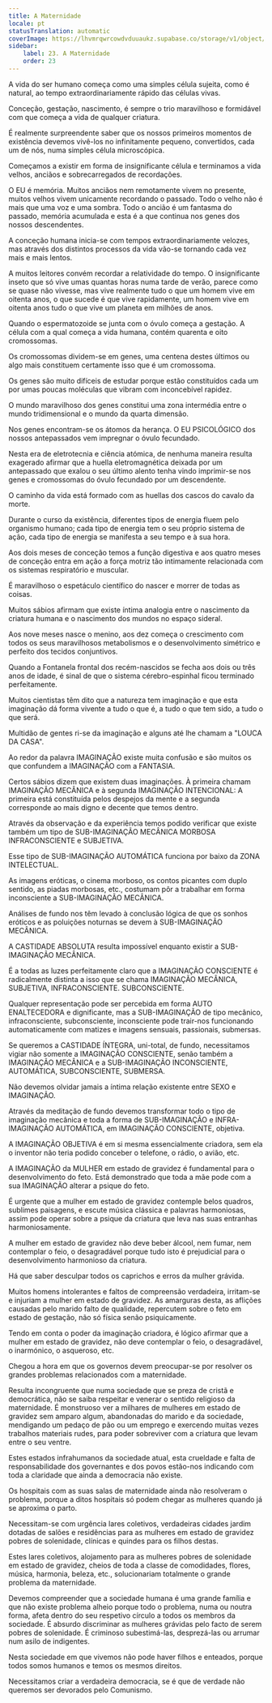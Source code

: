 ```yaml
---
title: A Maternidade
locale: pt
statusTranslation: automatic
coverImage: https://lhvmrqwrcowdvduuaukz.supabase.co/storage/v1/object/public/strapi-uploads/small_cover-educacion-fundamental.webp-2d51a7828a2b1309555be27f7e2a61a0.webp
sidebar:
    label: 23. A Maternidade
    order: 23
---
```

A vida do ser humano começa como uma simples célula sujeita, como é natural, ao tempo extraordinariamente rápido das células vivas.

Conceção, gestação, nascimento, é sempre o trio maravilhoso e formidável com que começa a vida de qualquer criatura.

É realmente surpreendente saber que os nossos primeiros momentos de existência devemos vivê-los no infinitamente pequeno, convertidos, cada um de nós, numa simples célula microscópica.

Começamos a existir em forma de insignificante célula e terminamos a vida velhos, anciãos e sobrecarregados de recordações.

O EU é memória. Muitos anciãos nem remotamente vivem no presente, muitos velhos vivem unicamente recordando o passado. Todo o velho não é mais que uma voz e uma sombra. Todo o ancião é um fantasma do passado, memória acumulada e esta é a que continua nos genes dos nossos descendentes.

A conceção humana inicia-se com tempos extraordinariamente velozes, mas através dos distintos processos da vida vão-se tornando cada vez mais e mais lentos.

A muitos leitores convém recordar a relatividade do tempo. O insignificante inseto que só vive umas quantas horas numa tarde de verão, parece como se quase não vivesse, mas vive realmente tudo o que um homem vive em oitenta anos, o que sucede é que vive rapidamente, um homem vive em oitenta anos tudo o que vive um planeta em milhões de anos.

Quando o espermatozoide se junta com o óvulo começa a gestação. A célula com a qual começa a vida humana, contém quarenta e oito cromossomas.

Os cromossomas dividem-se em genes, uma centena destes últimos ou algo mais constituem certamente isso que é um cromossoma.

Os genes são muito difíceis de estudar porque estão constituídos cada um por umas poucas moléculas que vibram com inconcebível rapidez.

O mundo maravilhoso dos genes constitui uma zona intermédia entre o mundo tridimensional e o mundo da quarta dimensão.

Nos genes encontram-se os átomos da herança. O EU PSICOLÓGICO dos nossos antepassados vem impregnar o óvulo fecundado.

Nesta era de eletrotecnia e ciência atómica, de nenhuma maneira resulta exagerado afirmar que a huella eletromagnética deixada por um antepassado que exalou o seu último alento tenha vindo imprimir-se nos genes e cromossomas do óvulo fecundado por um descendente.

O caminho da vida está formado com as huellas dos cascos do cavalo da morte.

Durante o curso da existência, diferentes tipos de energia fluem pelo organismo humano; cada tipo de energia tem o seu próprio sistema de ação, cada tipo de energia se manifesta a seu tempo e à sua hora.

Aos dois meses de conceção temos a função digestiva e aos quatro meses de conceção entra em ação a força motriz tão intimamente relacionada com os sistemas respiratório e muscular.

É maravilhoso o espetáculo científico do nascer e morrer de todas as coisas.

Muitos sábios afirmam que existe íntima analogia entre o nascimento da criatura humana e o nascimento dos mundos no espaço sideral.

Aos nove meses nasce o menino, aos dez começa o crescimento com todos os seus maravilhosos metabolismos e o desenvolvimento simétrico e perfeito dos tecidos conjuntivos.

Quando a Fontanela frontal dos recém-nascidos se fecha aos dois ou três anos de idade, é sinal de que o sistema cérebro-espinhal ficou terminado perfeitamente.

Muitos cientistas têm dito que a natureza tem imaginação e que esta imaginação dá forma vivente a tudo o que é, a tudo o que tem sido, a tudo o que será.

Multidão de gentes ri-se da imaginação e alguns até lhe chamam a "LOUCA DA CASA".

Ao redor da palavra IMAGINAÇÃO existe muita confusão e são muitos os que confundem a IMAGINAÇÃO com a FANTASIA.

Certos sábios dizem que existem duas imaginações. À primeira chamam IMAGINAÇÃO MECÂNICA e à segunda IMAGINAÇÃO INTENCIONAL: A primeira está constituída pelos despejos da mente e a segunda corresponde ao mais digno e decente que temos dentro.

Através da observação e da experiência temos podido verificar que existe também um tipo de SUB-IMAGINAÇÃO MECÂNICA MORBOSA INFRACONSCIENTE e SUBJETIVA.

Esse tipo de SUB-IMAGINAÇÃO AUTOMÁTICA funciona por baixo da ZONA INTELECTUAL.

As imagens eróticas, o cinema morboso, os contos picantes com duplo sentido, as piadas morbosas, etc., costumam pôr a trabalhar em forma inconsciente a SUB-IMAGINAÇÃO MECÂNICA.

Análises de fundo nos têm levado à conclusão lógica de que os sonhos eróticos e as poluições noturnas se devem à SUB-IMAGINAÇÃO MECÂNICA.

A CASTIDADE ABSOLUTA resulta impossível enquanto existir a SUB-IMAGINAÇÃO MECÂNICA.

É a todas as luzes perfeitamente claro que a IMAGINAÇÃO CONSCIENTE é radicalmente distinta a isso que se chama IMAGINAÇÃO MECÂNICA, SUBJETIVA, INFRACONSCIENTE. SUBCONSCIENTE.

Qualquer representação pode ser percebida em forma AUTO ENALTECEDORA e dignificante, mas a SUB-IMAGINAÇÃO de tipo mecânico, infraconsciente, subconsciente, inconsciente pode trair-nos funcionando automaticamente com matizes e imagens sensuais, passionais, submersas.

Se queremos a CASTIDADE ÍNTEGRA, uni-total, de fundo, necessitamos vigiar não somente a IMAGINAÇÃO CONSCIENTE, senão também a IMAGINAÇÃO MECÂNICA e a SUB-IMAGINAÇÃO INCONSCIENTE, AUTOMÁTICA, SUBCONSCIENTE, SUBMERSA.

Não devemos olvidar jamais a íntima relação existente entre SEXO e IMAGINAÇÃO.

Através da meditação de fundo devemos transformar todo o tipo de imaginação mecânica e toda a forma de SUB-IMAGINAÇÃO e INFRA-IMAGINAÇÃO AUTOMÁTICA, em IMAGINAÇÃO CONSCIENTE, objetiva.

A IMAGINAÇÃO OBJETIVA é em si mesma essencialmente criadora, sem ela o inventor não teria podido conceber o telefone, o rádio, o avião, etc.

A IMAGINAÇÃO da MULHER em estado de gravidez é fundamental para o desenvolvimento do feto. Está demonstrado que toda a mãe pode com a sua IMAGINAÇÃO alterar a psique do feto.

É urgente que a mulher em estado de gravidez contemple belos quadros, sublimes paisagens, e escute música clássica e palavras harmoniosas, assim pode operar sobre a psique da criatura que leva nas suas entranhas harmoniosamente.

A mulher em estado de gravidez não deve beber álcool, nem fumar, nem contemplar o feio, o desagradável porque tudo isto é prejudicial para o desenvolvimento harmonioso da criatura.

Há que saber desculpar todos os caprichos e erros da mulher grávida.

Muitos homens intolerantes e faltos de compreensão verdadeira, irritam-se e injuriam a mulher em estado de gravidez. As amarguras desta, as aflições causadas pelo marido falto de qualidade, repercutem sobre o feto em estado de gestação, não só física senão psiquicamente.

Tendo em conta o poder da imaginação criadora, é lógico afirmar que a mulher em estado de gravidez, não deve contemplar o feio, o desagradável, o inarmónico, o asqueroso, etc.

Chegou a hora em que os governos devem preocupar-se por resolver os grandes problemas relacionados com a maternidade.

Resulta incongruente que numa sociedade que se preza de cristã e democrática, não se saiba respeitar e venerar o sentido religioso da maternidade. É monstruoso ver a milhares de mulheres em estado de gravidez sem amparo algum, abandonadas do marido e da sociedade, mendigando um pedaço de pão ou um emprego e exercendo muitas vezes trabalhos materiais rudes, para poder sobreviver com a criatura que levam entre o seu ventre.

Estes estados infrahumanos da sociedade atual, esta crueldade e falta de responsabilidade dos governantes e dos povos estão-nos indicando com toda a claridade que ainda a democracia não existe.

Os hospitais com as suas salas de maternidade ainda não resolveram o problema, porque a ditos hospitais só podem chegar as mulheres quando já se aproxima o parto.

Necessitam-se com urgência lares coletivos, verdadeiras cidades jardim dotadas de salões e residências para as mulheres em estado de gravidez pobres de solenidade, clínicas e quindes para os filhos destas.

Estes lares coletivos, alojamento para as mulheres pobres de solenidade em estado de gravidez, cheios de toda a classe de comodidades, flores, música, harmonia, beleza, etc., solucionariam totalmente o grande problema da maternidade.

Devemos compreender que a sociedade humana é uma grande família e que não existe problema alheio porque todo o problema, numa ou noutra forma, afeta dentro do seu respetivo círculo a todos os membros da sociedade. É absurdo discriminar as mulheres grávidas pelo facto de serem pobres de solenidade. É criminoso subestimá-las, desprezá-las ou arrumar num asilo de indigentes.

Nesta sociedade em que vivemos não pode haver filhos e enteados, porque todos somos humanos e temos os mesmos direitos.

Necessitamos criar a verdadeira democracia, se é que de verdade não queremos ser devorados pelo Comunismo.

